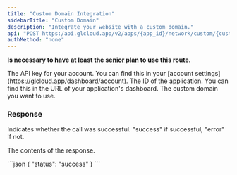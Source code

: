 ```yaml
---
title: "Custom Domain Integration"
sidebarTitle: "Custom Domain"
description: "Integrate your website with a custom domain."
api: "POST https:/api.glcloud.app/v2/apps/{app_id}/network/custom/{custom_domain}"
authMethod: "none"
---
```


**Is necessary to have at least the [senior plan](https://glcloud.app/plans) to use this route.**

<ParamField header="Authorization" type="string" placeholder="API KEY" required>
  The API key for your account. You can find this in your [account settings](https://glcloud.app/dashboard/account).
</ParamField>

<ParamField path="app_id" type="string" placeholder="Application ID" required>
  The ID of the application. You can find this in the URL of your application's dashboard.
</ParamField>

<ParamField path="custom_domain" type="string" placeholder="example.com" required>
  The custom domain you want to use.
</ParamField>

### Response

<ResponseField name="status" type="string">
  Indicates whether the call was successful. "success" if successful, "error" if not.
</ResponseField>

<ResponseField name="response" type="object">

The contents of the response.

<Expandable title="Toggle object">

</Expandable>
</ResponseField>

<ResponseExample>
```json
{
    "status": "success"
}
```
</ResponseExample>
